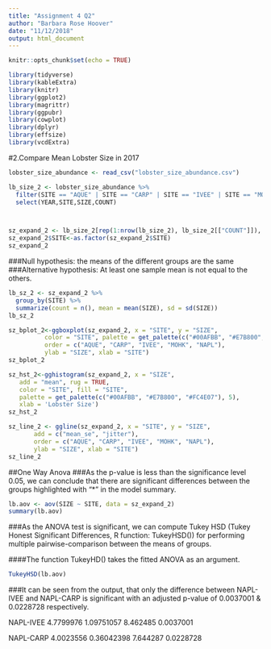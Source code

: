 ```yaml
---
title: "Assignment 4 Q2"
author: "Barbara Rose Hoover"
date: "11/12/2018"
output: html_document
---
```


```r
knitr::opts_chunk$set(echo = TRUE)
```


```r
library(tidyverse)
library(kableExtra) 
library(knitr)
library(ggplot2)
library(magrittr)
library(ggpubr)
library(cowplot)
library(dplyr)
library(effsize) 
library(vcdExtra)
```


#2.Compare Mean Lobster Size in 2017

```r
lobster_size_abundance <- read_csv("lobster_size_abundance.csv")

lb_size_2 <- lobster_size_abundance %>%
  filter(SITE == "AQUE" | SITE == "CARP" | SITE == "IVEE" | SITE == "MOHK" | SITE == "NAPL", YEAR == "2017",  COUNT != "0") %>%
  select(YEAR,SITE,SIZE,COUNT) 



sz_expand_2 <- lb_size_2[rep(1:nrow(lb_size_2), lb_size_2[["COUNT"]]), ]
sz_expand_2$SITE<-as.factor(sz_expand_2$SITE)
sz_expand_2

```


###Null hypothesis: the means of the different groups are the same
###Alternative hypothesis: At least one sample mean is not equal to the others.
```r
lb_sz_2 <- sz_expand_2 %>% 
  group_by(SITE) %>%
  summarize(count = n(), mean = mean(SIZE), sd = sd(SIZE))
lb_sz_2
```

```r
sz_bplot_2<-ggboxplot(sz_expand_2, x = "SITE", y = "SIZE", 
          color = "SITE", palette = get_palette(c("#00AFBB", "#E7B800", "#FC4E07"), 5),
          order = c("AQUE", "CARP", "IVEE", "MOHK", "NAPL"),
          ylab = "SIZE", xlab = "SITE")
sz_bplot_2
```

```r
sz_hst_2<-gghistogram(sz_expand_2, x = "SIZE",
   add = "mean", rug = TRUE,
   color = "SITE", fill = "SITE",
   palette = get_palette(c("#00AFBB", "#E7B800", "#FC4E07"), 5),
   xlab = 'Lobster Size')
sz_hst_2
```


```r
sz_line_2 <- ggline(sz_expand_2, x = "SITE", y = "SIZE",
       add = c("mean_se", "jitter"), 
       order = c("AQUE", "CARP", "IVEE", "MOHK", "NAPL"),
       ylab = "SIZE", xlab = "SITE")
sz_line_2
```

##One Way Anova
###As the p-value is less than the significance level 0.05, we can conclude that there are significant differences between the groups highlighted with “*" in the model summary.
```r
lb.aov <- aov(SIZE ~ SITE, data = sz_expand_2)
summary(lb.aov)
```
###As the ANOVA test is significant, we can compute Tukey HSD (Tukey Honest Significant Differences, R function: TukeyHSD()) for performing multiple pairwise-comparison between the means of groups.

####The function TukeyHD() takes the fitted ANOVA as an argument.
```r
TukeyHSD(lb.aov)
```
###It can be seen from the output, that only the difference between NAPL-IVEE and NAPL-CARP is significant with an adjusted p-value of 0.0037001 & 0.0228728 respectively.  

NAPL-IVEE  4.7799976  1.09751057 8.462485 0.0037001  

NAPL-CARP  4.0023556  0.36042398 7.644287 0.0228728 

